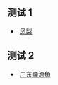{{Testcases notice}}

== 测试 1 ==
*  [[凤梨]] 
{{Testcase table|_showcode=true
|from= Q1493
}}

== 测试 2 ==
*  [[广东弹涂鱼]] 
{{Testcase table|_showcode=true
|from=Q1328443
}}